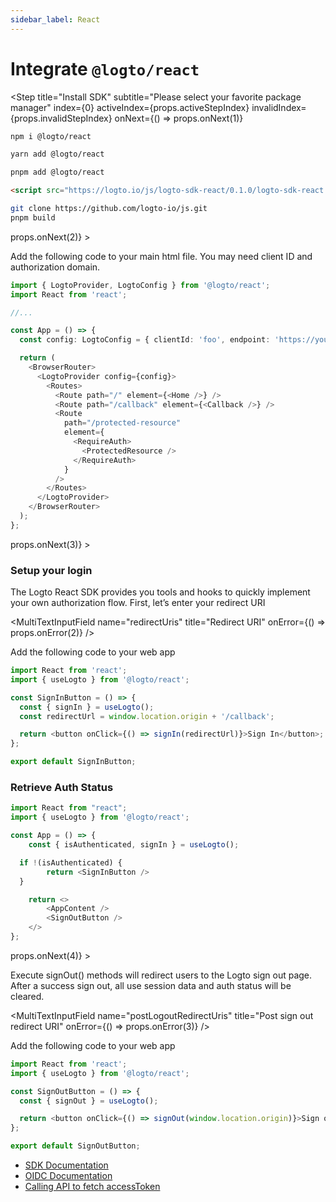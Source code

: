 ```yaml
---
sidebar_label: React
---
```



# Integrate `@logto/react`

<Step
  title="Install SDK"
  subtitle="Please select your favorite package manager"
  index={0}
  activeIndex={props.activeStepIndex}
  invalidIndex={props.invalidStepIndex}
  onNext={() => props.onNext(1)}
>
<Tabs>
<TabItem value="npm" label="npm">

```bash
npm i @logto/react
```

</TabItem>
<TabItem value="yarn" label="Yarn">

```bash
yarn add @logto/react
```

</TabItem>
<TabItem value="pnpm" label="pnpm">

```bash
pnpm add @logto/react
```

</TabItem>
<TabItem value="script" label="script">

```html
<script src="https://logto.io/js/logto-sdk-react/0.1.0/logto-sdk-react.production.js" />
```

</TabItem>
<TabItem value="git" label="Git">

```bash
git clone https://github.com/logto-io/js.git
pnpm build
```

</TabItem>
</Tabs>
</Step>
<Step
  title="Initiate LogtoClient"
  subtitle="1 step"
  index={1}
  activeIndex={props.activeStepIndex}
  invalidIndex={props.invalidStepIndex}
  onNext={() => props.onNext(2)}
>

Add the following code to your main html file. You may need client ID and authorization domain.

```typescript
import { LogtoProvider, LogtoConfig } from '@logto/react';
import React from 'react';

//...

const App = () => {
  const config: LogtoConfig = { clientId: 'foo', endpoint: 'https://your-endpoint-domain.com' };

  return (
    <BrowserRouter>
      <LogtoProvider config={config}>
        <Routes>
          <Route path="/" element={<Home />} />
          <Route path="/callback" element={<Callback />} />
          <Route
            path="/protected-resource"
            element={
              <RequireAuth>
                <ProtectedResource />
              </RequireAuth>
            }
          />
        </Routes>
      </LogtoProvider>
    </BrowserRouter>
  );
};
```

</Step>
<Step
  title="Sign In"
  subtitle="2 steps"
  index={2}
  activeIndex={props.activeStepIndex}
  invalidIndex={props.invalidStepIndex}
  onNext={() => props.onNext(3)}
>

### Setup your login

The Logto React SDK provides you tools and hooks to quickly implement your own authorization flow. First, let’s enter your redirect URI

<MultiTextInputField name="redirectUris" title="Redirect URI" onError={() => props.onError(2)} />

Add the following code to your web app

```typescript
import React from 'react';
import { useLogto } from '@logto/react';

const SignInButton = () => {
  const { signIn } = useLogto();
  const redirectUrl = window.location.origin + '/callback';

  return <button onClick={() => signIn(redirectUrl)}>Sign In</button>;
};

export default SignInButton;
```

### Retrieve Auth Status

```typescript
import React from "react";
import { useLogto } from '@logto/react';

const App = () => {
	const { isAuthenticated, signIn } = useLogto();

  if !(isAuthenticated) {
		return <SignInButton />
  }

	return <>
		<AppContent />
		<SignOutButton />
	</>
};
```

</Step>
<Step
  title="Sign Out"
  subtitle="1 step"
  index={3}
  activeIndex={props.activeStepIndex}
  invalidIndex={props.invalidStepIndex}
  onNext={() => props.onNext(4)}
>

Execute signOut() methods will redirect users to the Logto sign out page. After a success sign out, all use session data and auth status will be cleared.

<MultiTextInputField name="postLogoutRedirectUris" title="Post sign out redirect URI" onError={() => props.onError(3)} />

Add the following code to your web app

```typescript
import React from 'react';
import { useLogto } from '@logto/react';

const SignOutButton = () => {
  const { signOut } = useLogto();

  return <button onClick={() => signOut(window.location.origin)}>Sign out</button>;
};

export default SignOutButton;
```

</Step>
<Step
  title="Further Readings"
  subtitle="3 steps"
  index={4}
  activeIndex={props.activeStepIndex}
  invalidIndex={props.invalidStepIndex}
  buttonText="general.done"
  buttonHtmlType="submit"
>

- [SDK Documentation](https://link-url-here.org)
- [OIDC Documentation](https://link-url-here.org)
- [Calling API to fetch accessToken](https://link-url-here.org)

</Step>
